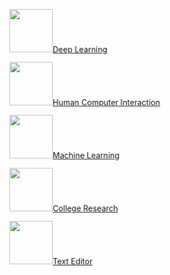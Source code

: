 
::: {.course .g-col-lg-9 .g-col-12}


<a href="docs/deep-learning" role="button" class="btn btn-outline-light">
![](images/vscode-logo.png){width="77" fig-alt="VS Code logo."}Deep Learning
</a>

<a href="hello/jupyter.html" role="button" class="btn btn-outline-light">
![](images/jupyter-logo.png){width="77" fig-alt="Jupyter logo."}Human Computer Interaction
</a>

<a href="hello/rstudio.html" role="button" class="btn btn-outline-light">
![](images/rstudio-logo.png){width="77" fig-alt="RStudio logo."}Machine Learning
</a>


<a href="docs/get-started/images/neovim.html" role="button" class="btn btn-outline-light">
![](images/neovim-logo.svg){width="77" fig-alt="Neovim logo."}College Research
</a>


<a href="hello/text-editor.html" role="button" class="btn btn-outline-light">
![](images/text-editor-logo.png){width="77" fig-alt="Text Editor logo: a circle with white outline and black fill inside of which is a command-line prompt."}Text Editor
</a>
:::

